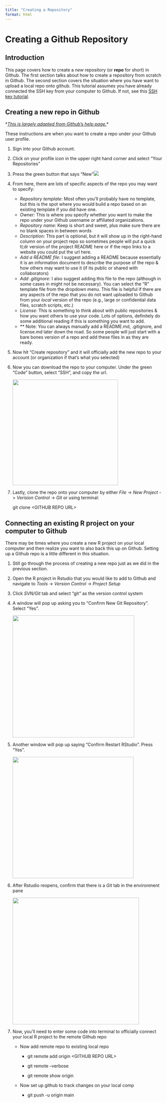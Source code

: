 ```yaml
---
title: "Creating a Repository"
format: html
---
```


# Creating a Github Repository

## Introduction

This page covers how to create a *new* repository (or **repo** for short) in Github. The first section talks about how to create a repository from scratch in Github. The second section covers the situation where you have want to upload a local repo onto github. This tutorial assumes you have already connected the SSH key from your computer to Github. If not, see this [SSH key tutorial](https://ucd-r-davis.github.io/R-DAVIS/setting_up_git.html).

## Creating a new repo in Github

\*[*This is largely adapted from Github's help page.*](https://docs.github.com/en/repositories/creating-and-managing-repositories/quickstart-for-repositories)\*

These instructions are when you want to create a repo under your Github user profile.

1.  Sign into your Github account.

2.  Click on your profile icon in the upper right hand corner and select "Your Repositories"

<!-- -->

3.  Press the green button that says "New"![](images/Screen%20Shot%202024-12-04%20at%201.23.56%20PM.png)

4.  From here, there are lots of specific aspects of the repo you may want to specify:

    -   *Repository template:* Most often you'll probably have no template, but this is the spot where you would build a repo based on an existing template if you did have one.
    -   *Owner:* This is where you specify whether you want to make the repo under your Github username or affiliated organizations.
    -   *Repository name:* Keep is short and sweet, plus make sure there are no blank spaces in between words
    -   *Description:* This part is optional, but it will show up in the right-hand column on your project repo so sometimes people will put a quick tl;dr version of the project README here or if the repo links to a website you could put the url here.
    -   *Add a README file:* I suggest adding a README because essentially it is an information document to describe the purpose of the repo & how others may want to use it (if its public or shared with collaborators)
    -   *Add .gitignore:* I also suggest adding this file to the repo (although in some cases in might not be necessary). You can select the "R" template file from the dropdown menu. This file is helpful if there are any aspects of the repo that you do not want uploaded to Github from your *local* version of the repo (e.g., large or confidential data files, scratch scripts, etc.)
    -   *License:* This is something to think about with public repositories & how you want others to use your code. Lots of options, definitely do some additional reading if this is something you want to add.
    -   \*\* Note: You can always manually add a README.md, .gitignore, and license.md later down the road. So some people will just start with a bare bones version of a repo and add these files in as they are ready.

5.  Now hit "Create repository" and it will officially add the new repo to your account (or organization if that's what you selected)

6.  Now you can download the repo to your computer. Under the green "Code" button, select "SSH", and copy the url.

    ![](images/Screen%20Shot%202024-12-04%20at%201.36.25%20PM.png){width="338"}

7.  Lastly, clone the repo onto your computer by either *File* -\> *New Project* -\> *Verision Control* -\> *Git* or using terminal:

    git clone \<GITHUB REPO URL\>

## Connecting an existing R project on your computer to Github

There may be times where you create a new R project on your local computer and then realize you want to also back this up on Github. Setting up a Github repo is a little different in this situation.

1.  Still go through the process of creating a new repo just as we did in the previous section.

2.  Open the R project in Rstudio that you would like to add to Github and navigate to *Tools* -\> *Version Control* -\> *Project Setup*

3.  Click *SVN/Git* tab and select "git*"* as the version control system

4.  A window will pop up asking you to "Confirm New Git Repository". Select "Yes".

    ![](images/Screen%20Shot%202024-12-04%20at%201.48.03%20PM.png){width="390"}

5.  Another window will pop up saying "Confirm Restart RStudio". Press "Yes".

    ![](images/Screen%20Shot%202024-12-04%20at%201.48.17%20PM.png){width="388"}

6.  After Rstudio reopens, confirm that there is a *Git* tab in the environment pane

    ![](images/Screen%20Shot%202024-12-04%20at%201.50.31%20PM.png){width="405"}

7.  Now, you'll need to enter some code into terminal to officially connect your local R project to the remote Github repo

    -   Now add remote repo to existing local repo

        -   git remote add origin \<GITHUB REPO URL\>

        -   git remote --verbose

        -   git remote show origin

    -   Now set up github to track changes on your local comp

        -   git push -u origin main
